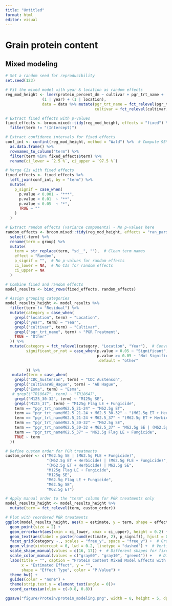 ```yaml
---
title: "Untitled"
format: html
editor: visual
---
```



# Grain protein content
## Mixed modeling
```r
# Set a random seed for reproducibility
set.seed(123)

# Fit the mixed model with year & location as random effects
reg_mod_height <- lmer(protein_percent_dm ~ cultivar + pgr_trt_name + 
                (1 | year) + (1 | location), 
                data = data %>% mutate(pgr_trt_name = fct_relevel(pgr_trt_name, "No_PGR"),
                                       cultivar = fct_relevel(cultivar, "CDC_Austenson")))

# Extract fixed effects with p-values
fixed_effects <- broom.mixed::tidy(reg_mod_height, effects = "fixed") %>%
  filter(term != "(Intercept)")

# Extract confidence intervals for fixed effects
conf_int <- confint(reg_mod_height, method = "Wald") %>%  # Compute 95% CIs
  as.data.frame() %>%
  rownames_to_column("term") %>%
  filter(term %in% fixed_effects$term) %>%
  rename(ci_lower = `2.5 %`, ci_upper = `97.5 %`)

# Merge CIs with fixed effects
fixed_effects <- fixed_effects %>%
  left_join(conf_int, by = "term") %>%
  mutate(
    p_signif = case_when(
      p.value < 0.001 ~ "***",
      p.value < 0.01  ~ "**",
      p.value < 0.05  ~ "*",
      TRUE ~ ""
    )
  )

# Extract random effects (variance components) - No p-values here
random_effects <- broom.mixed::tidy(reg_mod_height, effects = "ran_pars") %>%
  select(-term) %>% 
  rename(term = group) %>% 
  mutate(
    term = str_replace(term, "sd__", ""),  # Clean term names
    effect = "Random",
    p_signif = "",  # No p-values for random effects
    ci_lower = NA,  # No CIs for random effects
    ci_upper = NA
  )

# Combine fixed and random effects
model_results <- bind_rows(fixed_effects, random_effects)

# Assign grouping categories
model_results_height <- model_results %>%
  filter(term != "Residual") %>%
  mutate(category = case_when(
    grepl("location", term) ~ "Location",
    grepl("year", term) ~ "Year",
    grepl("cultivar", term) ~ "Cultivar",
    grepl("pgr_trt_name", term) ~ "PGR Treatment",
    TRUE ~ "Other"
  )) %>% 
  mutate(category = fct_relevel(category, "Location", "Year"),  # Convert to factor for correct order
         significant_or_not = case_when(p.value < 0.05 ~ "Significant",
                                        p.value >= 0.05 ~ "Not Significant",
                                        .default = "other"
           
         )) %>% 
   mutate(term = case_when(
    grepl("CDC_Austenson", term) ~ "CDC Austenson",
    grepl("cultivarAB_Hague", term) ~ "AB Hague",
    grepl("Esma", term) ~ "Esma",
   # grepl("TR18647", term) ~ "TR18647",
    grepl("M125_30-32", term) ~ "M125g SE",
    grepl("M125_37", term) ~ "M125g Flag LE + Fungicide",
    term == "pgr_trt_nameM62.5_21-24" ~ "M62.5g ET",
    term == "pgr_trt_nameM62.5_21-24 + M62.5_30-32" ~ "(M62.5g ET + Herbicide) | M62.5g SE",
    term == "pgr_trt_nameM62.5_21-24 + M62.5_37" ~ "(M62.5g ET + Herbicide) | (M62.5g FLE + Fungicide)",
    term == "pgr_trt_nameM62.5_30-32" ~ "M62.5g SE",
    term == "pgr_trt_nameM62.5_30-32 + M62.5_37" ~ "M62.5g SE | (M62.5g FLE + Fungicide)",
    term == "pgr_trt_nameM62.5_37" ~ "M62.5g Flag LE + Fungicide",
    TRUE ~ term
  )) 


```


```r
# Define custom order for PGR treatments
custom_order <- c("M62.5g SE | (M62.5g FLE + Fungicide)", 
                  "(M62.5g ET + Herbicide) | (M62.5g FLE + Fungicide)", 
                  "(M62.5g ET + Herbicide) | M62.5g SE", 
                  "M125g Flag LE + Fungicide",
                  "M125g SE",
                  "M62.5g Flag LE + Fungicide",
                  "M62.5g SE",
                  "M62.5g ET")

# Apply manual order to the "term" column for PGR treatments only
model_results_height <- model_results_height %>%
  mutate(term = fct_relevel(term, custom_order))

# Plot with reordered PGR treatments
ggplot(model_results_height, aes(x = estimate, y = term, shape = effect, color = significant_or_not)) +
  geom_point(size = 2) +
  geom_errorbarh(aes(xmin = ci_lower, xmax = ci_upper), height = 0.2) +  # Confidence intervals
  geom_text(aes(label = paste(round(estimate, 2), p_signif)), hjust = 0.9, vjust = -0.8, size = 3, fontface = "bold", show.legend = F) +  # Add estimate & p-value stars
  facet_grid(category ~., scales = "free_y", space = "free_y") +  # Group by category
  geom_vline(xintercept = 0, lwd = 0.2, linetype = "dashed") +  # Vertical line at zero
  scale_shape_manual(values = c(16, 17)) +  # Different shapes for fixed and random effects
  scale_color_manual(values = c("gray60", "gray10", "green4")) +   # Different colors for fixed and random
  labs(title = "", caption = "Protein Content Mixed Model Effects with Confidence Intervals",
       x = "Estimated Effect", y = "",
       shape = "Effect Type", color = "P.Value") +
  theme_bw() +
  guides(color = "none") +
  theme(strip.text.y = element_text(angle = 0))+
  coord_cartesian(xlim = c(-0.8, 0.8))

ggsave("figure/Protein/protein_modeling.png", width = 8, height = 5, dpi = 600)
```
